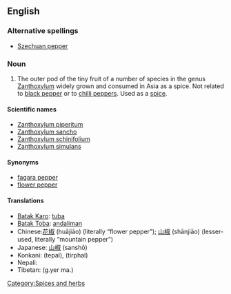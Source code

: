 ==English==
{{wikipedia}}

===Alternative spellings===
*[[Szechuan pepper]]

===Noun===
{{en-noun}}

# The outer pod of the tiny fruit of a number of species in the genus [[Zanthoxylum]] widely grown and consumed in Asia as a spice. Not related to [[black pepper]] or to [[chilli pepper]]s.  Used as a [[spice]].

====Scientific names====
* [[Zanthoxylum piperitum]]
* [[Zanthoxylum sancho]]
* [[Zanthoxylum schinifolium]]
* [[Zanthoxylum simulans]]

====Synonyms====
* [[fagara pepper]]<!-- or just fagara ?-->
* [[flower pepper]]

====Translations====
* [[Batak Karo]]: [[tuba#Batak Karo|tuba]]
* [[Batak Toba]]: [[andaliman]]
* Chinese:[[花椒]] (huājiāo) (literally “flower pepper”); [[山椒]] (shānjiāo) (lesser-used, literally “mountain pepper”)
* Japanese: [[山椒]] (sanshō)
* Konkani: (tepal), (tirphal) {{rfscript|Devanagari}}
* Nepali: {{term|sc=Deva|टिमुर|tr=timur}}
* Tibetan: (g.yer ma.) {{rfscript|Tibetan}}

[[Category:Spices and herbs]]